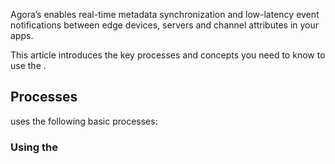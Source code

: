
Agora’s <Vpd k="SDK" /> enables real-time metadata synchronization and low-latency event notifications between edge devices, servers and channel attributes in your apps. 

This article introduces the key processes and concepts you need to know to use the <Vpd k="SDK" />.

## Processes

<Vg k="COMPANY" /> uses the following basic processes:

### Using the <Vg k="CONSOLE" />

<Console />

<AppId />
<AppCertificate />
<Token />
<Channel />
<UserId />
<SD_RTN />
